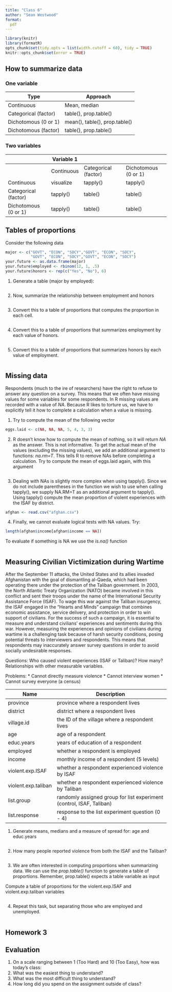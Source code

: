 ```yaml
---
title: "Class 6"
author: "Sean Westwood"
format:
  pdf
---
```


```r
library(knitr)
library(formatR)
opts_chunk$set(tidy.opts = list(width.cutoff = 60), tidy = TRUE)
knitr::opts_chunk$set(error = TRUE)
```

## How to summarize data

### One variable

| Type                 | Approach                      |
|----------------------|-------------------------------|
| Continuous           | Mean, median                  |
| Categorical (factor) | table(), prop.table()         |
| Dichotomous (0 or 1) | mean(), table(), prop.table() |
| Dichotomous (factor) | table(), prop.table()         |

### Two variables 

|                      | Variable 1 |                      |                      |
|----------------------|------------|----------------------|----------------------|
|                      | Continuous | Categorical (factor) | Dichotomous (0 or 1) |
| Continuous           | visualize  | tapply()             | tapply()             |
| Categorical (factor) | tapply()   | table()              | table()              |
| Dichotomous (0 or 1) | tapply()   | table()              | table()              |

## Tables of proportions

Consider the following data

```r
major <- c("GOVT", "ECON", "SOCY","GOVT", "ECON", "SOCY",
		   "GOVT", "ECON", "SOCY","GOVT", "ECON", "SOCY")
your.future <- as.data.frame(major)
your.future$employed <- rbinom(12, 1, .5)
your.future$honors <- rep(c("Yes", "No"), 6)

```

1. Generate a table (major by employed):

```r

```

2. Now, summarize the relationship between employment and honors

```r

```

3. Convert this to a table of proportions that computes the proportion in each cell.

```r

```

4. Convert this to a table of proportions that summarizes employment by each value of honors.

```r

```


5. Convert this to a table of proportions that summarizes honors by each value of employment.

```r

```

##  Missing data

Respondents (much to the ire of researchers) have the right to refuse to answer any question on a survey.  This means that we often have missing values for some variables for some respondents.  In R missing values are recorded with a value of *NA*.  Because R likes to torture us, we have to explicitly tell it how to complete a calculation when a value is missing.

1. Try to compute the mean of the following vector
```r
eggs.laid <- c(NA, NA, NA, 5, 4, 3, 3)
```

2. R doesn't know how to compute the mean of nothing, so it will return *NA* as the answer.  This is not informative.  To get the actual mean of the values (excluding the missing values), we add an additional argument to functions: *na.rm=T*.  This tells R to remove NAs before completing a calculation.  Try to compute the mean of eggs.laid again, with this argument
```r

```

3. Dealing with NAs is slightly more complex when using tapply().  Since we do not include parentheses in the function we wish to use when calling tapply(), we supply NA.RM=T as an additional argument to tapply().  Using tapply() compute the mean proportion of violent experiences with the ISAF by district.
```r
afghan <- read.csv("afghan.csv")

```

4. Finally, we cannot evaluate logical tests with NA values.  Try:
```r
length(afghan$income[afghan$income == NA])
```

To evaluate if something is NA we use the *is.na()* function
```r

```


## Measuring Civilian Victimization during Wartime

After the September 11 attacks, the United States and its allies invaded Afghanistan with the goal of dismantling al-Qaeda, which had been operating there under the protection of the Taliban government. In 2003, the North Atlantic Treaty Organization (NATO) became involved in this conflict and sent their troops under the name of the International Security Assistance Force (ISAF). To wage this war against the Taliban insurgency, the ISAF engaged in the “Hearts and Minds” campaign that combines economic assistance, service delivery, and protection in order to win support of civilians. For the success of such a campaign, it is essential to measure and understand civilians’ experiences and sentiments during this war. However, measuring the experiences and opinions of civilians during wartime is a challenging task because of harsh security conditions, posing potential threats to interviewers and respondents. This means that respondents may inaccurately answer survey questions in order to avoid socially undesirable responses.

Questions: Who caused violent experiences (ISAF or Taliban)?  How many?  Relationships with other measurable variables.

Problems:
* Cannot directly measure violence
* Cannot interview women
* Cannot survey everyone (a census)


| Name                | Description                                                          |
|---------------------|----------------------------------------------------------------------|
| province            | province where a respondent lives                                    |
| district            | district where a respondent lives                                    |
| village.id          | the ID of the village where a respondent lives                       |
| age                 | age of a respondent                                                  |
| educ.years          | years of education of a respondent                                   |
| employed            | whether a respondent is employed                                     |
| income              | monthly income of a respondent (5 levels)                            |
| violent.exp.ISAF    | whether a respondent experienced violence by ISAF                    |
| violent.exp.taliban | whether a respondent experienced violence by Taliban                 |
| list.group          | randomly assigned group for list experiment (control, ISAF, Taliban) |
| list.response       | response to the list experiment question (0 - 4)                     |

1. Generate means, medians and a measure of spread for: age and educ.years
```r

```

2. How many people reported violence from both the ISAF and the Taliban?
```r

```

3. We are often interested in computing proportions when summarizing data.  We can use the *prop.table()* function to generate a table of proportions.  Remember, prop.table() expects a table variable as input

Compute a table of proportions for the violent.exp.ISAF and violent.exp.taliban variables
```r

```

4. Repeat this task, but separating those who are employed and unemployed.
```r

```

## Homework 3


## Evaluation

1. On a scale ranging between 1 (Too Hard) and 10 (Too Easy), how was today's class: 
2. What was the easiest thing to understand?
3. What was the most difficult thing to understand?
4. How long did you spend on the assignment outside of class?
